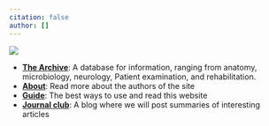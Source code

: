 ```yaml
---
citation: false
author: []
---
```


![](/branding/square logo/square 3 lines full.svg)

- [**The Archive**](/The Archive/research_and_development_index.qmd): A database for information, ranging from anatomy, microbiology, neurology, Patient examination, and rehabilitation.
- [**About**](about.qmd): Read more about the authors of the site
- [**Guide**](guide.qmd): The best ways to use and read this website
- [**Journal club**](journal_club_index.qmd): A blog where we will post summaries of interesting articles